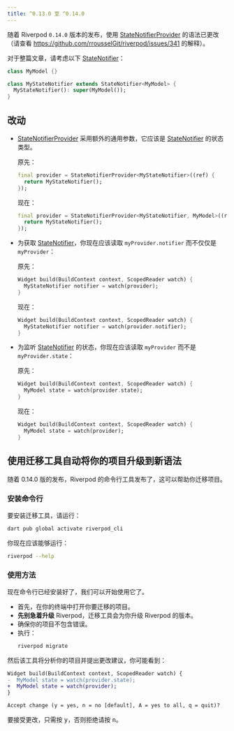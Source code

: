```yaml
---
title: ^0.13.0 至 ^0.14.0
---
```


随着 Riverpod `0.14.0` 版本的发布，使用 [StateNotifierProvider] 的语法已更改（请查看 https://github.com/rrousselGit/riverpod/issues/341 的解释）。

对于整篇文章，请考虑以下 [StateNotifier]：

```dart
class MyModel {}

class MyStateNotifier extends StateNotifier<MyModel> {
  MyStateNotifier(): super(MyModel());
}
```

## 改动

- [StateNotifierProvider] 采用额外的通用参数，它应该是 [StateNotifier] 的状态类型。

  原先：

  ```dart
  final provider = StateNotifierProvider<MyStateNotifier>((ref) {
    return MyStateNotifier();
  });
  ```

  现在：

  ```dart
  final provider = StateNotifierProvider<MyStateNotifier, MyModel>((ref) {
    return MyStateNotifier();
  });
  ```

- 为获取 [StateNotifier]，你现在应该读取 `myProvider.notifier` 而不仅仅是 `myProvider`：

  原先：

  ```dart
  Widget build(BuildContext context, ScopedReader watch) {
    MyStateNotifier notifier = watch(provider);
  }
  ```

  现在：

  ```dart
  Widget build(BuildContext context, ScopedReader watch) {
    MyStateNotifier notifier = watch(provider.notifier);
  }
  ```

- 为监听 [StateNotifier] 的状态，你现在应该读取 `myProvider` 而不是 `myProvider.state`：

  原先：

  ```dart
  Widget build(BuildContext context, ScopedReader watch) {
    MyModel state = watch(provider.state);
  }
  ```

  现在：

  ```dart
  Widget build(BuildContext context, ScopedReader watch) {
    MyModel state = watch(provider);
  }
  ```

## 使用迁移工具自动将你的项目升级到新语法

随着 0.14.0 版的发布，Riverpod 的命令行工具发布了，这可以帮助你迁移项目。

### 安装命令行

要安装迁移工具，请运行：

```sh
dart pub global activate riverpod_cli
```

你现在应该能够运行：

```sh
riverpod --help
```

### 使用方法

现在命令行已经安装好了，我们可以开始使用它了。

- 首先，在你的终端中打开你要迁移的项目。
- **先别急着升级** Riverpod，迁移工具会为你升级 Riverpod 的版本。
- 确保你的项目不包含错误。
- 执行：
  ```sh
  riverpod migrate
  ```

然后该工具将分析你的项目并提出更改建议，你可能看到：

```diff
Widget build(BuildContext context, ScopedReader watch) {
-  MyModel state = watch(provider.state);
+  MyModel state = watch(provider);
}

Accept change (y = yes, n = no [default], A = yes to all, q = quit)?
```

要接受更改，只需按 <kbd>y</kbd>，否则拒绝请按 <kbd>n</kbd>。

[statenotifierprovider]: ../providers/state_notifier_provider
[statenotifier]: https://pub.dev/documentation/state_notifier/latest/state_notifier/StateNotifier-class.html
